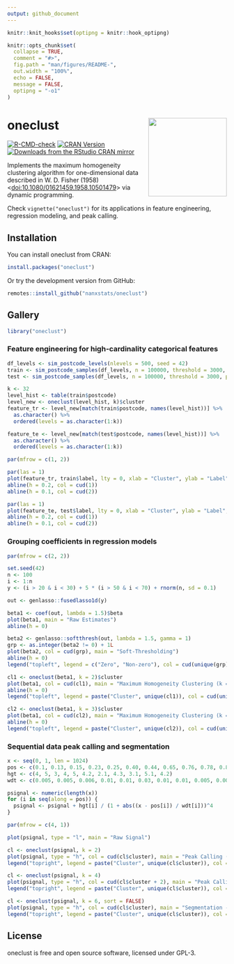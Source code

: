 ```yaml
---
output: github_document
---
```


<!-- README.md is generated from README.Rmd. Please edit that file -->

```r
knitr::knit_hooks$set(optipng = knitr::hook_optipng)

knitr::opts_chunk$set(
  collapse = TRUE,
  comment = "#>",
  fig.path = "man/figures/README-",
  out.width = "100%",
  echo = FALSE,
  message = FALSE,
  optipng = "-o1"
)
```

# oneclust <a href="https://nanx.me/oneclust/"><img src="man/figures/logo.png" align="right" height="180" /></a>

<!-- badges: start -->
[![R-CMD-check](https://github.com/nanxstats/oneclust/workflows/R-CMD-check/badge.svg)](https://github.com/nanxstats/oneclust/actions)
[![CRAN Version](https://www.r-pkg.org/badges/version/oneclust)](https://cran.r-project.org/package=oneclust)
[![Downloads from the RStudio CRAN mirror](https://cranlogs.r-pkg.org/badges/oneclust)](https://cran.r-project.org/package=oneclust)
<!-- badges: end -->

Implements the maximum homogeneity clustering algorithm for one-dimensional data described in W. D. Fisher (1958) <[doi:10.1080/01621459.1958.10501479](https://www.tandfonline.com/doi/abs/10.1080/01621459.1958.10501479)> via dynamic programming.

Check `vignette("oneclust")` for its applications in feature engineering, regression modeling, and peak calling.

## Installation

You can install oneclust from CRAN:

```r
install.packages("oneclust")
```

Or try the development version from GitHub:

```r
remotes::install_github("nanxstats/oneclust")
```

## Gallery

```r
library("oneclust")
```

### Feature engineering for high-cardinality categorical features

```r
df_levels <- sim_postcode_levels(nlevels = 500, seed = 42)
train <- sim_postcode_samples(df_levels, n = 100000, threshold = 3000, prob = c(0.2, 0.1), seed = 43)
test <- sim_postcode_samples(df_levels, n = 100000, threshold = 3000, prob = c(0.2, 0.1), seed = 44)

k <- 32
level_hist <- table(train$postcode)
level_new <- oneclust(level_hist, k)$cluster
feature_tr <- level_new[match(train$postcode, names(level_hist))] %>%
  as.character() %>%
  ordered(levels = as.character(1:k))

feature_te <- level_new[match(test$postcode, names(level_hist))] %>%
  as.character() %>%
  ordered(levels = as.character(1:k))

par(mfrow = c(1, 2))

par(las = 1)
plot(feature_tr, train$label, lty = 0, xlab = "Cluster", ylab = "Label", main = "Recoded Training Set")
abline(h = 0.2, col = cud(1))
abline(h = 0.1, col = cud(2))

par(las = 1)
plot(feature_te, test$label, lty = 0, xlab = "Cluster", ylab = "Label", main = "Recoded Test Set")
abline(h = 0.2, col = cud(1))
abline(h = 0.1, col = cud(2))
```

### Grouping coefficients in regression models

```r
par(mfrow = c(2, 2))

set.seed(42)
n <- 100
i <- 1:n
y <- (i > 20 & i < 30) + 5 * (i > 50 & i < 70) + rnorm(n, sd = 0.1)

out <- genlasso::fusedlasso1d(y)

beta1 <- coef(out, lambda = 1.5)$beta
plot(beta1, main = "Raw Estimates")
abline(h = 0)

beta2 <- genlasso::softthresh(out, lambda = 1.5, gamma = 1)
grp <- as.integer(beta2 != 0) + 1L
plot(beta2, col = cud(grp), main = "Soft-Thresholding")
abline(h = 0)
legend("topleft", legend = c("Zero", "Non-zero"), col = cud(unique(grp)), pch = 1)

cl1 <- oneclust(beta1, k = 2)$cluster
plot(beta1, col = cud(cl1), main = "Maximum Homogeneity Clustering (k = 2)")
abline(h = 0)
legend("topleft", legend = paste("Cluster", unique(cl1)), col = cud(unique(cl1)), pch = 1)

cl2 <- oneclust(beta1, k = 3)$cluster
plot(beta1, col = cud(cl2), main = "Maximum Homogeneity Clustering (k = 3)")
abline(h = 0)
legend("topleft", legend = paste("Cluster", unique(cl2)), col = cud(unique(cl2)), pch = 1)
```

### Sequential data peak calling and segmentation

```r
x <- seq(0, 1, len = 1024)
pos <- c(0.1, 0.13, 0.15, 0.23, 0.25, 0.40, 0.44, 0.65, 0.76, 0.78, 0.81)
hgt <- c(4, 5, 3, 4, 5, 4.2, 2.1, 4.3, 3.1, 5.1, 4.2)
wdt <- c(0.005, 0.005, 0.006, 0.01, 0.01, 0.03, 0.01, 0.01, 0.005, 0.008, 0.005)

psignal <- numeric(length(x))
for (i in seq(along = pos)) {
  psignal <- psignal + hgt[i] / (1 + abs((x - pos[i]) / wdt[i]))^4
}

par(mfrow = c(4, 1))

plot(psignal, type = "l", main = "Raw Signal")

cl <- oneclust(psignal, k = 2)
plot(psignal, type = "h", col = cud(cl$cluster), main = "Peak Calling (k = 2)")
legend("topright", legend = paste("Cluster", unique(cl$cluster)), col = cud(unique(cl$cluster)), lty = 1)

cl <- oneclust(psignal, k = 4)
plot(psignal, type = "h", col = cud(cl$cluster + 2), main = "Peak Calling (k = 4)")
legend("topright", legend = paste("Cluster", unique(cl$cluster)), col = cud(unique(cl$cluster + 2)), lty = 1)

cl <- oneclust(psignal, k = 6, sort = FALSE)
plot(psignal, type = "h", col = cud(cl$cluster), main = "Segmentation - Preserving Data Order (k = 6)")
legend("topright", legend = paste("Cluster", unique(cl$cluster)), col = cud(unique(cl$cluster)), lty = 1, cex = 0.8)
```

## License

oneclust is free and open source software, licensed under GPL-3.
